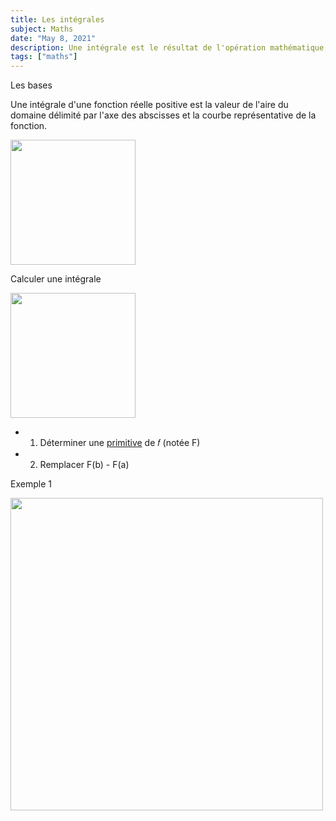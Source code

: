 ```yaml
---
title: Les intégrales
subject: Maths
date: "May 8, 2021"
description: Une intégrale est le résultat de l'opération mathématique, effectuée sur une fonction, appelé intégration. Une intégrale est donc composée d'un intégrande (la fonction à intégrer) et d'un opérateur que l'on appelle intégrateur (∫)
tags: ["maths"]
---
```


<Custom links>Les bases</Custom>

Une intégrale d'une fonction réelle positive est la valeur de l'aire du domaine délimité
par l'axe des abscisses et la courbe représentative de la fonction.

<img src="/assets/images/intégrales-bases.webp" width="200" data-page="slug" />

<Custom links>Calculer une intégrale</Custom>

<img
 src="/assets/images/intégrales-calculer.webp"
 width="200"
 data-page="slug"
/>

- 1. Déterminer une [primitive](/maths/primitives) de 𝑓 (notée F)
- 2. Remplacer F(b) - F(a)

<Custom links>Exemple 1</Custom>

<img
 src="/assets/images/intégrales-exemples-1.webp"
 width="500"
 data-page="slug"
/>
